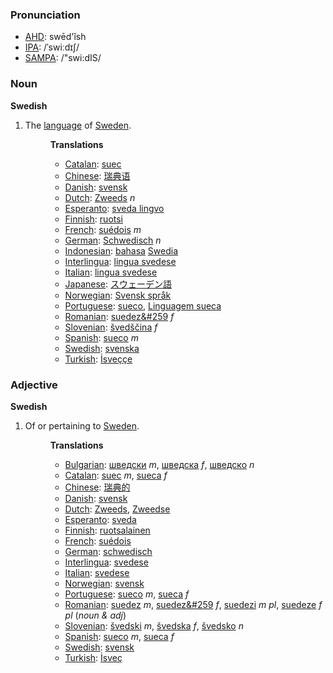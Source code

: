 ===Pronunciation===
*[[w:AHD|AHD]]: swēd'ĭsh
*[[w:IPA|IPA]]: /ˈswiːdɪʃ/
*[[w:SAMPA|SAMPA]]: /"swi:dIS/

===Noun===

'''Swedish'''

# The [[language]] of [[w:Sweden|Sweden]].
#:'''Translations'''
#:*[[Catalan]]: [[suec]]
#:*[[Chinese]]: [[瑞典语]]
#:*[[Danish]]: [[svensk]]
#:*[[Dutch]]: [[Zweeds]] ''n''
#:*[[Esperanto]]: [[sveda lingvo]]
#:*[[Finnish]]: [[ruotsi]]
#:*[[French]]: [[suédois]] ''m''
#:*[[German]]: [[Schwedisch]] ''n''
#:*[[Indonesian]]: [[bahasa]] [[Swedia]]
#:*[[Interlingua]]: [[lingua svedese]]
#:*[[Italian]]: [[lingua svedese]]
#:*[[Japanese]]: [[スウェーデン語]]
#:*[[Norwegian]]: [[Svensk språk]]
#:*[[Portuguese]]: [[sueco]], [[Linguagem sueca]]
#:*[[Romanian]]: [[suedez&#259]] ''f''
#:*[[Slovenian]]: [[švedščina]] ''f''
#:*[[Spanish]]: [[sueco]] ''m''
#:*[[Swedish]]: [[svenska]]
#:*[[Turkish]]: [[İsveççe]]

===Adjective===

'''Swedish'''

# Of or pertaining to [[Sweden]].
#:'''Translations'''
#:*[[Bulgarian]]: [[шведски]] ''m'', [[шведска]] ''f'', [[шведско]] ''n''
#:*[[Catalan]]: [[suec]] ''m'', [[sueca]] ''f''
#:*[[Chinese]]: [[瑞典的]]
#:*[[Danish]]: [[svensk]]
#:*[[Dutch]]: [[Zweeds]], [[Zweedse]]
#:*[[Esperanto]]: [[sveda]]
#:*[[Finnish]]: [[ruotsalainen]]
#:*[[French]]: [[suédois]]
#:*[[German]]: [[schwedisch]]
#:*[[Interlingua]]: [[svedese]]
#:*[[Italian]]: [[svedese]]
#:*[[Norwegian]]: [[svensk]]
#:*[[Portuguese]]: [[sueco]] ''m'', [[sueca]] ''f''
#:*[[Romanian]]: [[suedez]] ''m'', [[suedez&#259]] ''f'', [[suedezi]] ''m pl'', [[suedeze]] ''f pl'' (''noun & adj'')
#:*[[Slovenian]]: [[švedski]] ''m'', [[švedska]] ''f'', [[švedsko]] ''n''
#:*[[Spanish]]: [[sueco]] ''m'', [[sueca]] ''f''
#:*[[Swedish]]: [[svensk]]
#:*[[Turkish]]: [[İsveç]]